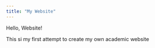 ---
title: "My Website"
---

Hello, Website! 

This si my first attempt to create my own academic website